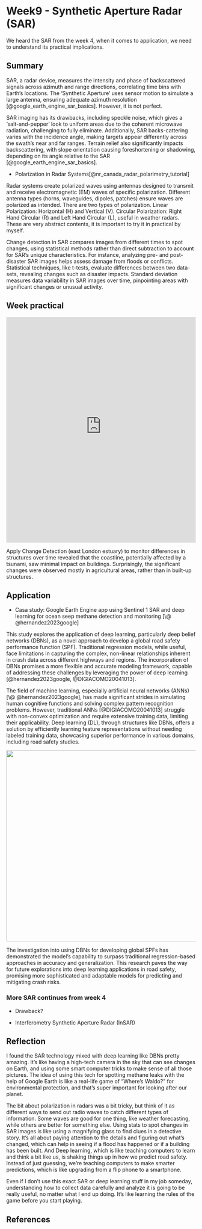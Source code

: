 # Week9 - Synthetic Aperture Radar (SAR) {.unnumbered}

We heard the SAR from the week 4, when it comes to application, we need to understand its practical implications.

## Summary

SAR, a radar device, measures the intensity and phase of backscattered signals across azimuth and range directions, correlating time bins with Earth's locations. The 'Synthetic Aperture' uses sensor motion to simulate a large antenna, ensuring adequate azimuth resolution [@google_earth_engine_sar_basics]. However, it is not perfect.

SAR imaging has its drawbacks, including speckle noise, which gives a 'salt-and-pepper' look to uniform areas due to the coherent microwave radiation, challenging to fully eliminate. Additionally, SAR backs-cattering varies with the incidence angle, making targets appear differently across the swath's near and far ranges. Terrain relief also significantly impacts backscattering, with slope orientation causing foreshortening or shadowing, depending on its angle relative to the SAR [@google_earth_engine_sar_basics].

-   Polarization in Radar Systems[@nr_canada_radar_polarimetry_tutorial]

Radar systems create polarized waves using antennas designed to transmit and receive electromagnetic (EM) waves of specific polarization. Different antenna types (horns, waveguides, dipoles, patches) ensure waves are polarized as intended. There are two types of polarization. Linear Polarization: Horizontal (H) and Vertical (V). Circular Polarization: Right Hand Circular (R) and Left Hand Circular (L), useful in weather radars. These are very abstract contents, it is important to try it in practical by myself.

Change detection in SAR compares images from different times to spot changes, using statistical methods rather than direct subtraction to account for SAR's unique characteristics. For instance, analyzing pre- and post-disaster SAR images helps assess damage from floods or conflicts. Statistical techniques, like t-tests, evaluate differences between two data-sets, revealing changes such as disaster impacts. Standard deviation measures data variability in SAR images over time, pinpointing areas with significant changes or unusual activity.

## Week practical

```{=html}
<iframe width="100%" height="600" frameborder="0" scrolling="no" src="https://cccccyh6048.users.earthengine.app/view/sar"></iframe>
```
Apply Change Detection (east London estuary) to monitor differences in structures over time revealed that the coastline, potentially affected by a tsunami, saw minimal impact on buildings. Surprisingly, the significant changes were observed mostly in agricultural areas, rather than in built-up structures.

## Application

-   Casa study: Google Earth Engine app using Sentinel 1 SAR and deep learning for ocean seep methane detection and monitoring [\@ @hernandez2023google]

This study explores the application of deep learning, particularly deep belief networks (DBNs), as a novel approach to develop a global road safety performance function (SPF). Traditional regression models, while useful, face limitations in capturing the complex, non-linear relationships inherent in crash data across different highways and regions. The incorporation of DBNs promises a more flexible and accurate modeling framework, capable of addressing these challenges by leveraging the power of deep learning [@hernandez2023google, @DIGIACOMO20041013].

The field of machine learning, especially artificial neural networks (ANNs) [\@ @hernandez2023google], has made significant strides in simulating human cognitive functions and solving complex pattern recognition problems. However, traditional ANNs [@DIGIACOMO20041013] struggle with non-convex optimization and require extensive training data, limiting their applicability. Deep learning (DL), through structures like DBNs, offers a solution by efficiently learning feature representations without needing labeled training data, showcasing superior performance in various domains, including road safety studies.

![](asset/screenshot/week009/prediction.png){width="509"}

The investigation into using DBNs for developing global SPFs has demonstrated the model's capability to surpass traditional regression-based approaches in accuracy and generalization. This research paves the way for future explorations into deep learning applications in road safety, promising more sophisticated and adaptable models for predicting and mitigating crash risks.

### More SAR continues from week 4

-   Drawback?

-   Interferometry Synthetic Aperture Radar (InSAR)

## Reflection

I found the SAR technology mixed with deep learning like DBNs pretty amazing. It's like having a high-tech camera in the sky that can see changes on Earth, and using some smart computer tricks to make sense of all those pictures. The idea of using this tech for spotting methane leaks with the help of Google Earth is like a real-life game of "Where's Waldo?" for environmental protection, and that's super important for looking after our planet.

The bit about polarization in radars was a bit tricky, but think of it as different ways to send out radio waves to catch different types of information. Some waves are good for one thing, like weather forecasting, while others are better for something else. Using stats to spot changes in SAR images is like using a magnifying glass to find clues in a detective story. It's all about paying attention to the details and figuring out what's changed, which can help in seeing if a flood has happened or if a building has been built. And Deep learning, which is like teaching computers to learn and think a bit like us, is shaking things up in how we predict road safety. Instead of just guessing, we're teaching computers to make smarter predictions, which is like upgrading from a flip phone to a smartphone.

Even if I don't use this exact SAR or deep learning stuff in my job someday, understanding how to collect data carefully and analyze it is going to be really useful, no matter what I end up doing. It's like learning the rules of the game before you start playing.

## **References**
